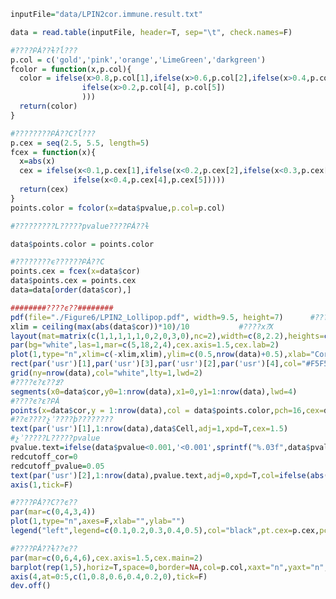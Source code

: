 ```r
inputFile="data/LPIN2cor.immune.result.txt"     
```

```r
data = read.table(inputFile, header=T, sep="\t", check.names=F)

#????ԲȦ??ɫ?ĺ???
p.col = c('gold','pink','orange','LimeGreen','darkgreen')
fcolor = function(x,p.col){
  color = ifelse(x>0.8,p.col[1],ifelse(x>0.6,p.col[2],ifelse(x>0.4,p.col[3],
                ifelse(x>0.2,p.col[4], p.col[5])
                )))
  return(color)
}

#????????ԲȦ??С?ĺ???
p.cex = seq(2.5, 5.5, length=5)
fcex = function(x){
  x=abs(x)
  cex = ifelse(x<0.1,p.cex[1],ifelse(x<0.2,p.cex[2],ifelse(x<0.3,p.cex[3],
              ifelse(x<0.4,p.cex[4],p.cex[5]))))
  return(cex)
}
points.color = fcolor(x=data$pvalue,p.col=p.col)

#?????????Լ?????pvalue????ԲȦ??ɫ

data$points.color = points.color

#????????ϵ??????ԲȦ??С
points.cex = fcex(x=data$cor)
data$points.cex = points.cex
data=data[order(data$cor),]

########????ͼ??########
pdf(file="./Figure6/LPIN2_Lollipop.pdf", width=9.5, height=7)      #????ͼ??
xlim = ceiling(max(abs(data$cor))*10)/10           #????x?᷶Χ
layout(mat=matrix(c(1,1,1,1,1,0,2,0,3,0),nc=2),width=c(8,2.2),heights=c(1,2,1,2,1))
par(bg="white",las=1,mar=c(5,18,2,4),cex.axis=1.5,cex.lab=2)
plot(1,type="n",xlim=c(-xlim,xlim),ylim=c(0.5,nrow(data)+0.5),xlab="Correlation Coefficient",ylab="",yaxt="n",yaxs="i",axes=F)
rect(par('usr')[1],par('usr')[3],par('usr')[2],par('usr')[4],col="#F5F5F5",border="#F5F5F5")
grid(ny=nrow(data),col="white",lty=1,lwd=2)
#????ͼ?ε??߶?
segments(x0=data$cor,y0=1:nrow(data),x1=0,y1=1:nrow(data),lwd=4)
#????ͼ?ε?ԲȦ
points(x=data$cor,y = 1:nrow(data),col = data$points.color,pch=16,cex=data$points.cex)
#??ͼ????չʾ????ϸ????????
text(par('usr')[1],1:nrow(data),data$Cell,adj=1,xpd=T,cex=1.5)
#չʾ?????Լ?????pvalue
pvalue.text=ifelse(data$pvalue<0.001,'<0.001',sprintf("%.03f",data$pvalue))
redcutoff_cor=0
redcutoff_pvalue=0.05
text(par('usr')[2],1:nrow(data),pvalue.text,adj=0,xpd=T,col=ifelse(abs(data$cor)>redcutoff_cor & data$pvalue<redcutoff_pvalue,"red","black"),cex=1.5)
axis(1,tick=F)

#????ԲȦ??С??ͼ??
par(mar=c(0,4,3,4))
plot(1,type="n",axes=F,xlab="",ylab="")
legend("left",legend=c(0.1,0.2,0.3,0.4,0.5),col="black",pt.cex=p.cex,pch=16,bty="n",cex=2,title="abs(cor)")

#????ԲȦ??ɫ??ͼ??
par(mar=c(0,6,4,6),cex.axis=1.5,cex.main=2)
barplot(rep(1,5),horiz=T,space=0,border=NA,col=p.col,xaxt="n",yaxt="n",xlab="",ylab="",main="pvalue")
axis(4,at=0:5,c(1,0.8,0.6,0.4,0.2,0),tick=F)
dev.off()
```

